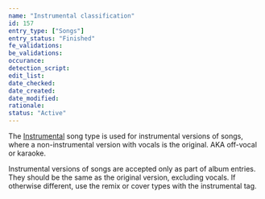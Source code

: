 ```yaml
---
name: "Instrumental classification"
id: 157
entry_type: ["Songs"]
entry_status: "Finished"
fe_validations:
be_validations:
occurance:
detection_script:
edit_list:
date_checked:
date_created:
date_modified:
rationale:
status: "Active"
---
```


The [Instrumental](https://vocadb.net/T/208/instrumental) song type is used for instrumental versions of songs, where a non-instrumental version with vocals is the original. AKA off-vocal or karaoke.

Instrumental versions of songs are accepted only as part of album entries. They should be the same as the original version, excluding vocals. If otherwise different, use the remix or cover types with the instrumental tag.